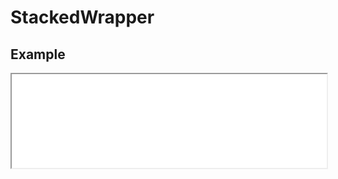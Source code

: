 # StackedWrapper

## Example

<iframe
  src="/examples/stacked-wrapper"
  height={500}
  width="100%"
  className="mt-6 rounded-xl border bordr-slate-50"
/>

```javascript filename="index.tsx" copy
import { StackedWrapper } from "@nguyend-nam/scrollery-ts";

export default function StackedWrapperDemo() {
  return (
    <div className="!bg-slate-50 p-8">
      <h1 className="!text-[#018383]">Animate on Scroll</h1>

      <StackedWrapper
        className="w-full space-y-[800px] !mt-8 !mb-40"
        itemClassName="!h-[300px]"
      >
        <div className="rounded-3xl shadow-md h-full bg-[#018383]" />
        <div className="rounded-3xl shadow-md h-full bg-[#02A8A8]" />
        <div className="rounded-3xl shadow-md h-full bg-[#0DBBA5]" />
        <div className="rounded-3xl shadow-md h-full bg-[#03FBA2]" />
      </StackedWrapper>
    </div>
  );
}
```

## API

| Name                        | Type                       | Default | Description                                            | Required |
| --------------------------- | -------------------------- | ------- | ------------------------------------------------------ | -------- |
| **children**                | `ReactNode`                |         | The contents you want to animate on scroll             | &check;  |
| **style**                   | `CSSProperties`            |         | The styles you want to apply to the wrapper            |          |
| **className**               | `string`                   |         | The classes you want to apply to the wrapper           |          |
| **itemStyle**               | `CSSProperties`            |         | The styles you want to apply to each item              |          |
| **itemClassName**           | `string`                   |         | The classes you want to apply to each item             |          |
| **getCurrentVisibleAmount** | `(amount: number) => void` |         | Get the amount of child items that appeard in viewport |          |
| **transitionDebounce**      | `number`                   | 0       | The debounce (in seconds) to trigger the animation     |          |
